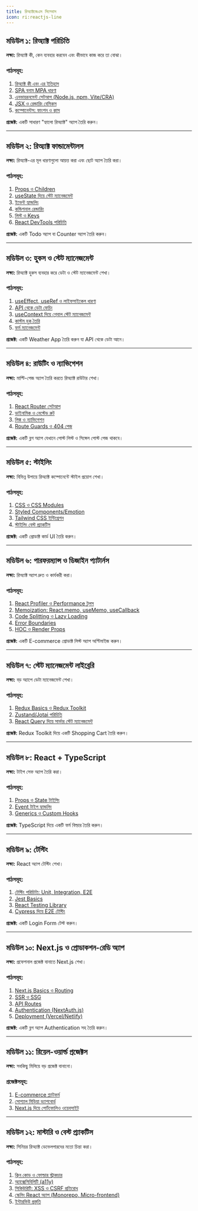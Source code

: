 ```yaml
---
title: রিঅ্যাক্টজেএস সিলেবাস
icon: ri:reactjs-line
---
```


## মডিউল ১: রিঅ্যাক্ট পরিচিতি

**লক্ষ্য:** রিঅ্যাক্ট কী, কেন ব্যবহার করবেন এবং কীভাবে কাজ করে তা বোঝা।

### পাঠসমূহ:

1. [রিঅ্যাক্ট কী এবং এর ইতিহাস](/reactjs/what-is-react)
2. [SPA বনাম MPA ধারণা](/reactjs/spa-vs-mpa)
3. [এনভায়রনমেন্ট সেটআপ (Node.js, npm, Vite/CRA)](/reactjs/environment-setup)
4. [JSX ও রেন্ডারিং বেসিকস](/reactjs/jsx-rendering)
5. [কম্পোনেন্টস: ফাংশন ও ক্লাস](/reactjs/components-basics)

**প্রজেক্ট:** একটি সাধারণ "হ্যালো রিঅ্যাক্ট" অ্যাপ তৈরি করুন।

---

## মডিউল ২: রিঅ্যাক্ট ফান্ডামেন্টালস

**লক্ষ্য:** রিঅ্যাক্ট-এর মূল ধারণাগুলো আয়ত্ত করা এবং ছোট অ্যাপ তৈরি করা।

### পাঠসমূহ:

1. [Props ও Children](/reactjs/props-children)
2. [useState দিয়ে স্টেট ম্যানেজমেন্ট](/reactjs/use-state)
3. [ইভেন্ট হ্যান্ডলিং](/reactjs/event-handling)
4. [কন্ডিশনাল রেন্ডারিং](/reactjs/conditional-rendering)
5. [লিস্ট ও Keys](/reactjs/lists-keys)
6. [React DevTools পরিচিতি](/reactjs/devtools)

**প্রজেক্ট:** একটি Todo অ্যাপ বা Counter অ্যাপ তৈরি করুন।

---

## মডিউল ৩: হুকস ও স্টেট ম্যানেজমেন্ট

**লক্ষ্য:** রিঅ্যাক্ট হুকস ব্যবহার করে ডেটা ও স্টেট ম্যানেজমেন্ট শেখা।

### পাঠসমূহ:

1. [useEffect, useRef ও লাইফসাইকেল ধারণা](/reactjs/use-effect)
2. [API থেকে ডেটা ফেচিং](/reactjs/api-fetching)
3. [useContext দিয়ে গ্লোবাল স্টেট ম্যানেজমেন্ট](/reactjs/use-context)
4. [কাস্টম হুক তৈরি](/reactjs/custom-hooks)
5. [ফর্ম ম্যানেজমেন্ট](/reactjs/forms)

**প্রজেক্ট:** একটি Weather App তৈরি করুন যা API থেকে ডেটা আনে।

---

## মডিউল ৪: রাউটিং ও ন্যাভিগেশন

**লক্ষ্য:** মাল্টি-পেজ অ্যাপ তৈরি করতে রিঅ্যাক্ট রাউটার শেখা।

### পাঠসমূহ:

1. [React Router সেটআপ](/reactjs/router-setup)
2. [ডাইনামিক ও নেস্টেড রুট](/reactjs/dynamic-nested-routes)
3. [লিঙ্ক ও ন্যাভিগেশন](/reactjs/navigation)
4. [Route Guards ও 404 পেজ](/reactjs/route-guards)

**প্রজেক্ট:** একটি ব্লগ অ্যাপ যেখানে পোস্ট লিস্ট ও সিঙ্গেল পোস্ট পেজ থাকবে।

---

## মডিউল ৫: স্টাইলিং

**লক্ষ্য:** বিভিন্ন উপায়ে রিঅ্যাক্ট কম্পোনেন্টে স্টাইল প্রয়োগ শেখা।

### পাঠসমূহ:

1. [CSS ও CSS Modules](/reactjs/css-modules)
2. [Styled Components/Emotion](/reactjs/styled-components)
3. [Tailwind CSS ইন্টিগ্রেশন](/reactjs/tailwind)
4. [স্টাইলিং বেস্ট প্র্যাকটিস](/reactjs/styling-best-practices)

**প্রজেক্ট:** একটি প্রোডাক্ট কার্ড UI তৈরি করুন।

---

## মডিউল ৬: পারফরম্যান্স ও ডিজাইন প্যাটার্নস

**লক্ষ্য:** রিঅ্যাক্ট অ্যাপ দ্রুত ও কার্যকরী করা।

### পাঠসমূহ:

1. [React Profiler ও Performance টুলস](/reactjs/performance-tools)
2. [Memoization: React.memo, useMemo, useCallback](/reactjs/memoization)
3. [Code Splitting ও Lazy Loading](/reactjs/code-splitting)
4. [Error Boundaries](/reactjs/error-boundaries)
5. [HOC ও Render Props](/reactjs/hoc-render-props)

**প্রজেক্ট:** একটি E-commerce প্রোডাক্ট লিস্ট অ্যাপ অপ্টিমাইজ করুন।

---

## মডিউল ৭: স্টেট ম্যানেজমেন্ট লাইব্রেরি

**লক্ষ্য:** বড় অ্যাপে ডেটা ম্যানেজমেন্ট শেখা।

### পাঠসমূহ:

1. [Redux Basics ও Redux Toolkit](/reactjs/redux-toolkit)
2. [Zustand/Jotai পরিচিতি](/reactjs/zustand-jotai)
3. [React Query দিয়ে সার্ভার স্টেট ম্যানেজমেন্ট](/reactjs/react-query)

**প্রজেক্ট:** Redux Toolkit দিয়ে একটি Shopping Cart তৈরি করুন।

---

## মডিউল ৮: React + TypeScript

**লক্ষ্য:** টাইপ সেফ অ্যাপ তৈরি করা।

### পাঠসমূহ:

1. [Props ও State টাইপিং](/reactjs/ts-props-state)
2. [Event টাইপ হ্যান্ডলিং](/reactjs/ts-events)
3. [Generics ও Custom Hooks](/reactjs/ts-custom-hooks)

**প্রজেক্ট:** TypeScript দিয়ে একটি ফর্ম বিল্ডার তৈরি করুন।

---

## মডিউল ৯: টেস্টিং

**লক্ষ্য:** React অ্যাপ টেস্টিং শেখা।

### পাঠসমূহ:

1. [টেস্টিং পরিচিতি: Unit, Integration, E2E](/reactjs/testing-intro)
2. [Jest Basics](/reactjs/jest)
3. [React Testing Library](/reactjs/rtl)
4. [Cypress দিয়ে E2E টেস্টিং](/reactjs/cypress)

**প্রজেক্ট:** একটি Login Form টেস্ট করুন।

---

## মডিউল ১০: Next.js ও প্রোডাকশন-রেডি অ্যাপ

**লক্ষ্য:** প্রফেশনাল প্রজেক্ট বানাতে Next.js শেখা।

### পাঠসমূহ:

1. [Next.js Basics ও Routing](/reactjs/nextjs-basics)
2. [SSR ও SSG](/reactjs/ssr-ssg)
3. [API Routes](/reactjs/api-routes)
4. [Authentication (NextAuth.js)](/reactjs/next-auth)
5. [Deployment (Vercel/Netlify)](/reactjs/deployment)

**প্রজেক্ট:** একটি ব্লগ অ্যাপ Authentication সহ তৈরি করুন।

---

## মডিউল ১১: রিয়েল-ওয়ার্ল্ড প্রজেক্টস

**লক্ষ্য:** সবকিছু মিলিয়ে বড় প্রজেক্ট বানানো।

### প্রজেক্টসমূহ:

1. [E-commerce প্ল্যাটফর্ম](/reactjs/project-ecommerce)
2. [সোশ্যাল মিডিয়া ড্যাশবোর্ড](/reactjs/project-social)
3. [Next.js দিয়ে পোর্টফোলিও ওয়েবসাইট](/reactjs/project-portfolio)

---

## মডিউল ১২: মাস্টারি ও বেস্ট প্র্যাকটিস

**লক্ষ্য:** সিনিয়র রিঅ্যাক্ট ডেভেলপারদের মতো চিন্তা করা।

### পাঠসমূহ:

1. [ক্লিন কোড ও ফোল্ডার স্ট্রাকচার](/reactjs/clean-code)
2. [অ্যাক্সেসিবিলিটি (a11y)](/reactjs/accessibility)
3. [সিকিউরিটি: XSS ও CSRF প্রতিরোধ](/reactjs/security)
4. [স্কেলিং React অ্যাপ (Monorepo, Micro-frontend)](/reactjs/scaling)
5. [ইন্টারভিউ প্রস্তুতি](/reactjs/interview-prep)
